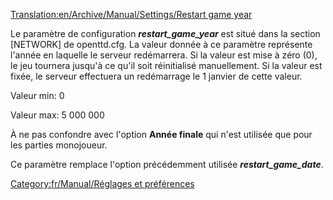 [[Translation:en/Archive/Manual/Settings/Restart game year]]


Le paramètre de configuration '''''restart_game_year''''' est situé  dans la section [NETWORK] de openttd.cfg. La valeur donnée à ce paramètre représente l'année en laquelle le serveur redémarrera. Si la valeur est mise à zéro (0), le jeu tournera jusqu'à ce qu'il soit réinitialisé manuellement. Si la valeur est fixée, le serveur effectuera un redémarrage le 1 janvier de cette valeur.

Valeur min: 0

Valeur max: 5 000 000

À ne pas confondre avec l'option '''Année finale''' qui n'est utilisée que pour les parties monojoueur.

Ce paramètre remplace l'option précédemment utilisée '''''restart_game_date'''''.

[[Category:fr/Manual/Réglages et préférences]]